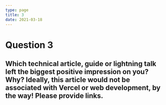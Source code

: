 ```yaml
---
type: page
title: 3
date: 2021-03-18
---
```


# Question 3

## Which technical article, guide or lightning talk left the biggest positive impression on you? Why? Ideally, this article would not be associated with Vercel or web development, by the way! Please provide links.
